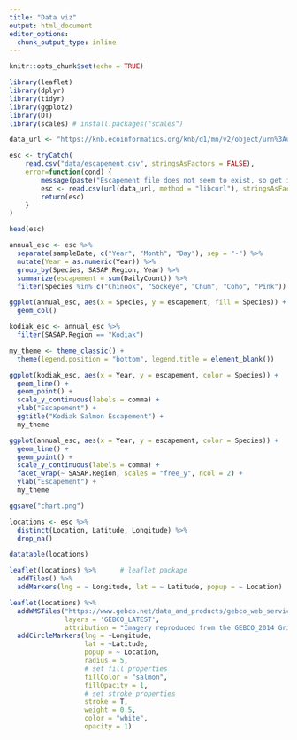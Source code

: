 ```yaml
---
title: "Data viz"
output: html_document
editor_options: 
  chunk_output_type: inline
---
```


```r
knitr::opts_chunk$set(echo = TRUE)
```

```r
library(leaflet)
library(dplyr)
library(tidyr)
library(ggplot2)
library(DT)
library(scales) # install.packages("scales")
```

```r
data_url <- "https://knb.ecoinformatics.org/knb/d1/mn/v2/object/urn%3Auuid%3Af119a05b-bbe7-4aea-93c6-85434dcb1c5e"

esc <- tryCatch(
    read.csv("data/escapement.csv", stringsAsFactors = FALSE),
    error=function(cond) {
        message(paste("Escapement file does not seem to exist, so get it from the KNB."))
        esc <- read.csv(url(data_url, method = "libcurl"), stringsAsFactors = FALSE)
        return(esc)
    }
)

head(esc)
```

```r
annual_esc <- esc %>% 
  separate(sampleDate, c("Year", "Month", "Day"), sep = "-") %>% 
  mutate(Year = as.numeric(Year)) %>% 
  group_by(Species, SASAP.Region, Year) %>% 
  summarize(escapement = sum(DailyCount)) %>% 
  filter(Species %in% c("Chinook", "Sockeye", "Chum", "Coho", "Pink"))
```

```r
ggplot(annual_esc, aes(x = Species, y = escapement, fill = Species)) + 
  geom_col()
```

```r
kodiak_esc <- annual_esc %>% 
  filter(SASAP.Region == "Kodiak")

my_theme <- theme_classic() +
  theme(legend.position = "bottom", legend.title = element_blank())

ggplot(kodiak_esc, aes(x = Year, y = escapement, color = Species)) + 
  geom_line() +
  geom_point() +
  scale_y_continuous(labels = comma) +
  ylab("Escapement") +
  ggtitle("Kodiak Salmon Escapement") +
  my_theme
```

```r
ggplot(annual_esc, aes(x = Year, y = escapement, color = Species)) + 
  geom_line() +
  geom_point() +
  scale_y_continuous(labels = comma) +
  facet_wrap(~ SASAP.Region, scales = "free_y", ncol = 2) +
  ylab("Escapement") +
  my_theme

ggsave("chart.png")
```

```r
locations <- esc %>% 
  distinct(Location, Latitude, Longitude) %>% 
  drop_na()

datatable(locations)
```

```r
leaflet(locations) %>%      # leaflet package
  addTiles() %>%  
  addMarkers(lng = ~ Longitude, lat = ~ Latitude, popup = ~ Location)
```

```r
leaflet(locations) %>% 
  addWMSTiles("https://www.gebco.net/data_and_products/gebco_web_services/web_map_service/mapserv?",
              layers = 'GEBCO_LATEST',
              attribution = "Imagery reproduced from the GEBCO_2014 Grid, version 20150318, www.gebco.net") %>%
  addCircleMarkers(lng = ~Longitude,
                   lat = ~Latitude,
                   popup = ~ Location,
                   radius = 5,
                   # set fill properties
                   fillColor = "salmon",
                   fillOpacity = 1,
                   # set stroke properties
                   stroke = T,
                   weight = 0.5,
                   color = "white",
                   opacity = 1)
```